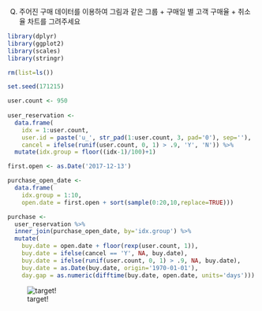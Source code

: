 Q) 주어진 구매 데이터를 이용하여 그림과 같은 그룹 + 구매일 별 고객 구매율 + 취소율 차트를 그려주세요

```r
library(dplyr)
library(ggplot2)
library(scales)
library(stringr)

rm(list=ls())

set.seed(171215)

user.count <- 950
  
user_reservation <- 
  data.frame(
    idx = 1:user.count,
    user.id = paste('u_', str_pad(1:user.count, 3, pad='0'), sep=''),
    cancel = ifelse(runif(user.count, 0, 1) > .9, 'Y', 'N')) %>%
  mutate(idx.group = floor((idx-1)/100)+1)

first.open <- as.Date('2017-12-13')

purchase_open_date <-
  data.frame(
    idx.group = 1:10,
    open.date = first.open + sort(sample(0:20,10,replace=TRUE)))

purchase <-
  user_reservation %>%
  inner_join(purchase_open_date, by='idx.group') %>%
  mutate(
    buy.date = open.date + floor(rexp(user.count, 1)),
    buy.date = ifelse(cancel == 'Y', NA, buy.date),
    buy.date = ifelse(runif(user.count, 0, 1) > .9, NA, buy.date),
    buy.date = as.Date(buy.date, origin='1970-01-01'),
    day.gap = as.numeric(difftime(buy.date, open.date, units='days')))
```

![target!](daily_purchase_by_group_result.PNG)
